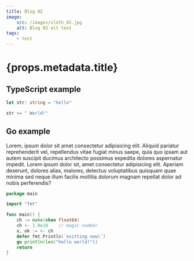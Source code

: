 ```yaml
---
title: Blog 02
image:
    src: /images/sloth_02.jpg
    alt: Blog 02 alt text
tags:
    - test
---
```


# {props.metadata.title}

## TypeScript example

```typescript showLineNumbers
let str: string = "hello"

str += " World!"

```

## Go example

Lorem, ipsum dolor sit amet consectetur adipisicing elit. Aliquid
pariatur reprehenderit vel, repellendus vitae fugiat minus saepe,
quia quo ipsam aut autem suscipit ducimus architecto possimus
expedita dolores aspernatur impedit. Lorem ipsum dolor sit, amet
consectetur adipisicing elit. Aperiam deserunt, dolores alias,
maiores, delectus voluptatibus quisquam quae minima sed neque illum
facilis mollitia dolorum magnam repellat dolor ad nobis perferendis?

```go showLinenumbers {5}
package main

import "fmt"

func main() {
    ch := make(chan float64)
    ch <- 1.0e10    // magic number
    x, ok := <- ch
    defer fmt.Println(`exitting now\`)
    go println(len("hello world!"))
    return
}
```
